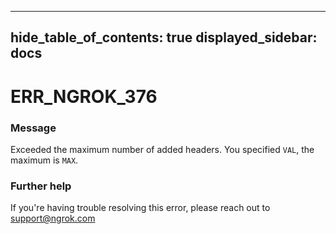 

---
hide_table_of_contents: true
displayed_sidebar: docs
---


# ERR_NGROK_376

### Message
Exceeded the maximum number of added headers. You specified `VAL`, the maximum is `MAX`.

<ErrorDetails error="err_ngrok_376" />



### Further help
If you're having trouble resolving this error, please reach out to [support@ngrok.com](mailto:support@ngrok.com?subject=Help%20with%20ERR_NGROK_376)

